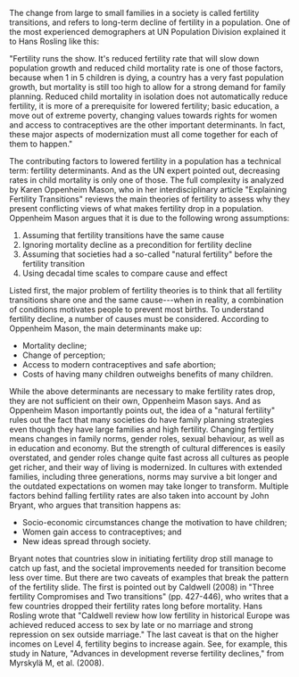 
The change from large to small families in a society is called fertility transitions, and refers to long-term decline of fertility in a population. One of the most experienced demographers at UN Population Division explained it to Hans Rosling like this:

"Fertility runs the show. It's reduced fertility rate that will slow down population growth and reduced child mortality rate is one of those factors, because when 1 in 5 children is dying, a country has a very fast population growth, but mortality is still too high to allow for a strong demand for family planning. Reduced child mortality in isolation does not automatically reduce fertility, it is more of a prerequisite for lowered fertility; basic education, a move out of extreme poverty, changing values towards rights for women and access to contraceptives are the other important determinants. In fact, these major aspects of modernization must all come together for each of them to happen."

The contributing factors to lowered fertility in a population has a technical term: fertility determinants. And as the UN expert pointed out, decreasing rates in child mortality is only one of those. The full complexity is analyzed by Karen Oppenheim Mason, who in her interdisciplinary article "Explaining Fertility Transitions" reviews the main theories of fertility to assess why they present conflicting views of what makes fertility drop in a population. Oppenheim Mason argues that it is due to the following wrong assumptions:

1.  Assuming that fertility transitions have the same cause
2.  Ignoring mortality decline as a precondition for fertility decline
3.  Assuming that societies had a so-called "natural fertility" before the fertility transition
4.  Using decadal time scales to compare cause and effect

Listed first, the major problem of fertility theories is to think that all fertility transitions share one and the same cause---when in reality, a combination of conditions motivates people to prevent most births. To understand fertility decline, a number of causes must be considered. According to Oppenheim Mason, the main determinants make up:

-   Mortality decline;
-   Change of perception;
-   Access to modern contraceptives and safe abortion;
-   Costs of having many children outweighs benefits of many children.

While the above determinants are necessary to make fertility rates drop, they are not sufficient on their own, Oppenheim Mason says. And as Oppenheim Mason importantly points out, the idea of a "natural fertility" rules out the fact that many societies do have family planning strategies even though they have large families and high fertility. Changing fertility means changes in family norms, gender roles, sexual behaviour, as well as in education and economy. But the strength of cultural differences is easily overstated, and gender roles change quite fast across all cultures as people get richer, and their way of living is modernized. In cultures with extended families, including three generations, norms may survive a bit longer and the outdated expectations on women may take longer to transform. Multiple factors behind falling fertility rates are also taken into account by John Bryant, who argues that transition happens as:

-   Socio-economic circumstances change the motivation to have children;
-   Women gain access to contraceptives; and
-   New ideas spread through society.

Bryant notes that countries slow in initiating fertility drop still manage to catch up fast, and the societal improvements needed for transition become less over time. But there are two caveats of examples that break the pattern of the fertility slide. The first is pointed out by Caldwell (2008) in "Three fertility Compromises and Two transitions" (pp. 427-446), who writes that a few countries dropped their fertility rates long before mortality. Hans Rosling wrote that "Caldwell review how low fertility in historical Europe was achieved reduced access to sex by late or no marriage and strong repression on sex outside marriage." The last caveat is that on the higher incomes on Level 4, fertility begins to increase again. See, for example, this study in Nature, "Advances in development reverse fertility declines," from Myrskylä M, et al. (2008).